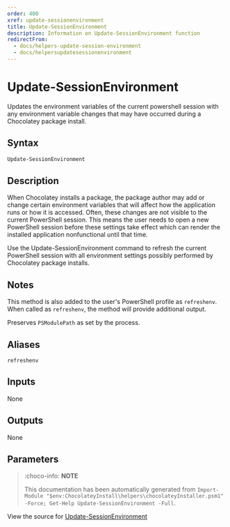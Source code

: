 ---
order: 400
xref: update-sessionenvironment
title: Update-SessionEnvironment
description: Information on Update-SessionEnvironment function
redirectFrom:
  - docs/helpers-update-session-environment
  - docs/helpersupdatesessionenvironment
---

# Update-SessionEnvironment

<!-- This documentation is automatically generated from https://github.com/chocolatey/choco/blob/master/src/chocolatey.resources/helpers/functions/Update-SessionEnvironment.ps1 using https://github.com/chocolatey/choco/blob/master/GenerateDocs.ps1. Contributions are welcome at the original location(s). -->

Updates the environment variables of the current powershell session with
any environment variable changes that may have occurred during a
Chocolatey package install.

## Syntax

~~~powershell
Update-SessionEnvironment
~~~

## Description

When Chocolatey installs a package, the package author may add or change
certain environment variables that will affect how the application runs
or how it is accessed. Often, these changes are not visible to the
current PowerShell session. This means the user needs to open a new
PowerShell session before these settings take effect which can render
the installed application nonfunctional until that time.

Use the Update-SessionEnvironment command to refresh the current
PowerShell session with all environment settings possibly performed by
Chocolatey package installs.

## Notes

This method is also added to the user's PowerShell profile as
`refreshenv`. When called as `refreshenv`, the method will provide
additional output.

Preserves `PSModulePath` as set by the process.

## Aliases

`refreshenv`


## Inputs

None

## Outputs

None

## Parameters
 



<Xref title="Function Reference" value="powershell-reference" />

> :choco-info: **NOTE**
>
> This documentation has been automatically generated from `Import-Module "$env:ChocolateyInstall\helpers\chocolateyInstaller.psm1" -Force; Get-Help Update-SessionEnvironment -Full`.

View the source for [Update-SessionEnvironment](https://github.com/chocolatey/choco/blob/master/src/chocolatey.resources/helpers/functions/Update-SessionEnvironment.ps1)
